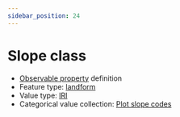```yaml
---
sidebar_position: 24
---
```



# Slope class

- [Observable property](/viewers/dawe-vocabs?uri=https://linked.data.gov.au/def/nrm/132a1452-4fd7-473c-956b-3183dd315b67) definition
- Feature type: [landform](http://linked.data.gov.au/def/tern-cv/2cf3ed29-440e-4a50-9bbc-5aab30df9fcd)
- Value type: [IRI](https://w3id.org/tern/ontologies/tern/IRI)
- Categorical value collection: [Plot slope codes](/viewers/dawe-vocabs?uri=https://linked.data.gov.au/def/nrm/d893e669-c530-4bc3-a057-a5799ffcb5db)

<Example protocolModule="plot-soil-description" observableProperty="https://linked.data.gov.au/def/nrm/132a1452-4fd7-473c-956b-3183dd315b67" />
